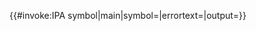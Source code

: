 <includeonly>{{#invoke:IPA symbol|main|symbol={{{1|}}}|errortext={{{2|}}}|output={{{output|}}}}}</includeonly><noinclude>{{documentation}}</noinclude>